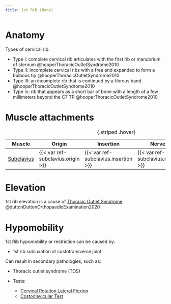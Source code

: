 ```yaml
---
title: 1st Rib (Bone)
---
```


# Anatomy

Types of cervical rib:

- Type I: complete cervical rib articulates with the first rib or manubrium of sternum @hooperThoracicOutletSyndrome2010
- Type II: incomplete cervical ribs with a free end expanded to form a bulbous tip @hooperThoracicOutletSyndrome2010
- Type III: an incomplete rib that is continued by a fibrous band @hooperThoracicOutletSyndrome2010
- Type Iv: rib that appears as a short bar of bone with a length of a few millimeters beyond the C7 TP @hooperThoracicOutletSyndrome2010


# Muscle attachments

| Muscle  | Origin | Insertion | Nerve | Action |
|------|--------|-------|----------|--------|
| [Subclavius]({{< var ref-subclavius.path >}}) | {{< var ref-subclavius.origin >}} | {{< var ref-subclavius.insertion >}} | {{< var ref-subclavius.nerve >}} | {{< var ref-subclavius.action >}} |

: {.striped .hover}

# Elevation {#elevation}

1st rib elevation is a cause of [Thoracic Outlet Syndrome]({{< var ref-thoracic-outlet.syndrome >}}) @duttonDuttonOrthopaedicExamination2020

# Hypomobility {#hypomobility}

1st Rib hypomobility or restriction can be caused by:

- 1st rib subluxation at costotransverse joint

Can result in secondary pathologies, such as:

-  Thoracic outlet syndrome (TOS)

- Tests:
    - [Cervical Rotation Lateral Flexion]({{< ref-cervical-rotation-lateral-flexion.path >}})
    - [Costoclavicular Test]({{< var ref-tos-costoclavicular-test.path >}})
